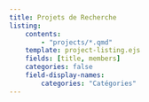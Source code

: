 ```yaml
---
title: Projets de Recherche
listing:
    contents:
        - "projects/*.qmd"
    template: project-listing.ejs
    fields: [title, members]
    categories: false
    field-display-names:
        categories: "Catégories"
---
```

